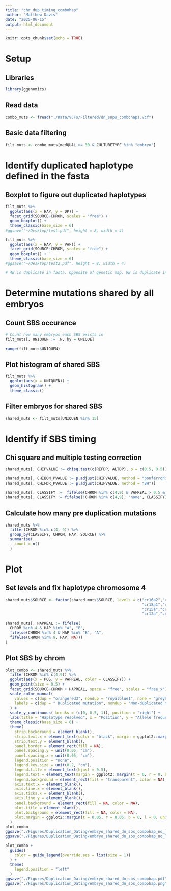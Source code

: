 ```yaml
---
title: "chr_dup_timing_combohap"
author: "Matthew Davis"
date: "2025-06-15"
output: html_document
---
```


```r
knitr::opts_chunk$set(echo = TRUE)
```

# Setup
## Libraries
```r
library(ggenomics)
```

## Read data
```r
combo_muts <- fread("./Data/VCFs/Filtered/dn_snps_combohaps.vcf")
```

## Basic data filtering
```r
filt_muts <- combo_muts[medQUAL >= 30 & CULTURETYPE %in% "embryo"]
```

# Identify duplicated haplotype defined in the fasta
## Boxplot to figure out duplicated haplotypes
```r
filt_muts %>%
  ggplot(aes(x = HAP, y = DP)) +
  facet_grid(SOURCE~CHROM, scales = "free") +
  geom_boxplot() +
  theme_classic(base_size = 6)
#ggsave("~/Desktop/test.pdf", height = 8, width = 4)

filt_muts %>%
  ggplot(aes(x = HAP, y = VAF)) +
  facet_grid(SOURCE~CHROM, scales = "free") +
  geom_boxplot() +
  theme_classic(base_size = 6)
#ggsave("~/Desktop/test2.pdf", height = 8, width = 4)

# 4B is duplicate in fasta. Opposite of genetic map. 9B is duplicate in fasta. Same as genetic map.
```

# Determine mutations shared by all embryos
## Count SBS occurance
```r
# Count how many embryos each SBS exists in
filt_muts[, UNIQUEN := .N, by = UNIQUE]

range(filt_muts$UNIQUEN)
```

## Plot histogram of shared SBS
```r
filt_muts %>%
  ggplot(aes(x = UNIQUEN)) +
  geom_histogram() +
  theme_classic()
```

## Filter embryos for shared SBS
```r
shared_muts <- filt_muts[UNIQUEN %in% 15]
```

# Identify if SBS timing
## Chi square and multiple testing correction
```r
shared_muts[, CHIPVALUE := chisq.test(c(REFDP, ALTDP), p = c(0.5, 0.5))$p.value , by = 1:nrow(shared_muts)]

shared_muts[, CHIBON_PVALUE := p.adjust(CHIPVALUE, method = "bonferroni")]
shared_muts[, CHIFDR_PVALUE := p.adjust(CHIPVALUE, method = "BH")]

shared_muts[, CLASSIFY :=  fifelse(CHROM %in% c(4,9) & VAFREAL > 0.5 & CHIPVALUE < 0.01, "dup", "nondup") ]
shared_muts[, CLASSIFY := fifelse(!CHROM %in% c(4,9), "none", CLASSIFY)]
```

## Calculate how many pre duplication mutations
```r
shared_muts %>%
  filter(CHROM %in% c(4, 9)) %>%
  group_by(CLASSIFY, CHROM, HAP, SOURCE) %>%
  summarise(
    count = n()
  )
```

# Plot
## Set levels and fix haplotype chromosome 4
```r
shared_muts$SOURCE <- factor(shared_muts$SOURCE, levels = c("cr16a2","cr16a1","cr17a2","cr17a1",
                                                            "cr18a1","cr16a","cr2_hifi","cr15a1",
                                                            "cr15a","cr18a", "cr21_2","cr21_1",
                                                            "cr12a","cr13a","cr11a"))

shared_muts[, HAPREAL := fifelse(
  CHROM %in% 4 & HAP %in% "A", "B",
  fifelse(CHROM %in% 4 & HAP %in% "B", "A",
  fifelse(CHROM %in% 9, HAP, NA)))
]
```

## Plot SBS by chrom
```r
plot_combo <- shared_muts %>%
  filter(CHROM %in% c(4,9)) %>%
  ggplot(aes(x = POS, y = VAFREAL, color = CLASSIFY)) +
  geom_point(size = 0.5) +
  facet_grid(SOURCE~CHROM + HAPREAL, space = "free", scales = "free_x") +
  scale_color_manual(
    values = c(dup = "orangered3", nondup = "royalblue1", none = "grey90"),
    labels = c(dup = " Duplicated mutation", nondup = "Non-duplicated mutation", none  = "Diploid")
  ) +
  scale_y_continuous( breaks = (c(0, 0.5, 1)), position = "right") +
  labs(title = "Haplotype resolved", x = "Position", y = "Allele frequency", color = "Duplication status") +
  theme_classic(base_size = 6) +
  theme(
    strip.background = element_blank(),
    strip.text.x = element_text(color = "black", margin = ggplot2::margin(t = 0, b = 0)),
    strip.text.y = element_blank(),
    panel.border = element_rect(fill = NA),
    panel.spacing.y = unit(0.05, "cm"),
    panel.spacing.x = unit(0.05, "cm"),
    legend.position = "none",
    legend.key.size = unit(0.2, "cm"),
    legend.title = element_text(hjust = 0.5),
    legend.text = element_text(margin = ggplot2::margin(t = 0, r = 0, b = 0, l = -0.01, unit = "cm")),
    legend.background = element_rect(fill = "transparent", color = NA),
    axis.text.x = element_blank(),
    axis.line.x = element_blank(),
    axis.ticks.x = element_blank(),
    axis.line.y = element_blank(),
    panel.background = element_rect(fill = NA, color = NA),
    plot.title = element_blank(),
    plot.background = element_rect(fill = NA, color = NA),
    plot.margin = ggplot2::margin(t = 0.05, r = 0.05, b = 0, l = 0, unit = "cm")
  )
plot_combo
ggsave("./Figures/Duplication_Dating/embryo_shared_dn_sbs_combohap_no_legend.pdf", height = 2.5, width = 3.33)
ggsave("./Figures/Duplication_Dating/embryo_shared_dn_sbs_combohap_no_legend.png", height = 2.5, width = 3.33)

plot_combo +
  guides(
    color = guide_legend(override.aes = list(size = 1))
  ) +
  theme(
    legend.position = "left"
  )
ggsave("./Figures/Duplication_Dating/embryo_shared_dn_sbs_combohap.pdf", height = 2.5, width = 3.33)
ggsave("./Figures/Duplication_Dating/embryo_shared_dn_sbs_combohap.png", height = 2.5, width = 3.33)
```

